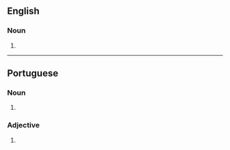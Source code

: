 ==English==

===Noun===
{{head|en|noun form}}

# {{plural of|en|bufo}}

----

==Portuguese==

===Noun===
{{head|pt|noun form}}

# {{plural of|pt|bufo}}

===Adjective===
{{head|pt|adjective form}}

# {{masculine plural of|pt|bufo}}